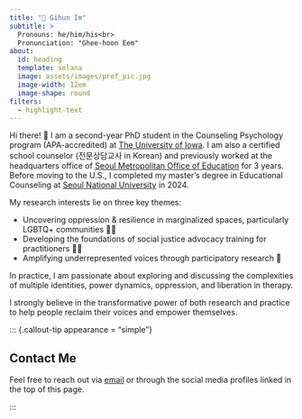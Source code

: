 ```yaml
---
title: "🦄 Gihun Im"
subtitle: >
  Pronouns: he/him/his<br>
  Pronunciation: "Ghee-hoon Eem"
about:
  id: heading
  template: solana
  image: assets/images/prof_pic.jpg
  image-width: 12em
  image-shape: round
filters:
  - highlight-text
---
```


::: {#heading}
:::

Hi there! 👋 I am a second-year PhD student in the Counseling Psychology program (APA-accredited) at [The University of Iowa](https://education.uiowa.edu/areas-study/counseling-and-mental-health/counseling-psychology). I am also a certified school counselor (전문상담교사 in Korean) and previously worked at the headquarters office of [Seoul Metropolitan Office of Education](https://english.sen.go.kr/english/index.do) for 3 years. Before moving to the U.S., I completed my master's degree in Educational Counseling at [Seoul National University](https://learning.snu.ac.kr) in 2024.

My research interests lie on three key themes:

-   Uncovering oppression & resilience in marginalized spaces, particularly LGBTQ+ communities 🏳️‍🌈
-   Developing the foundations of social justice advocacy training for practitioners 🧑‍🏫
-   Amplifying underrepresented voices through participatory research 📣

In practice, I am passionate about exploring and discussing the complexities of multiple identities, power dynamics, oppression, and liberation in therapy.

[I strongly believe in the transformative power of both research and practice to help people reclaim their voices and empower themselves.]{color="#FFD479"}

::: {.callout-tip appearance = "simple"}

## Contact Me

Feel free to reach out via [email](mailto:gihun.im@icloud.com) or through the social media profiles linked in the top of this page.

:::
